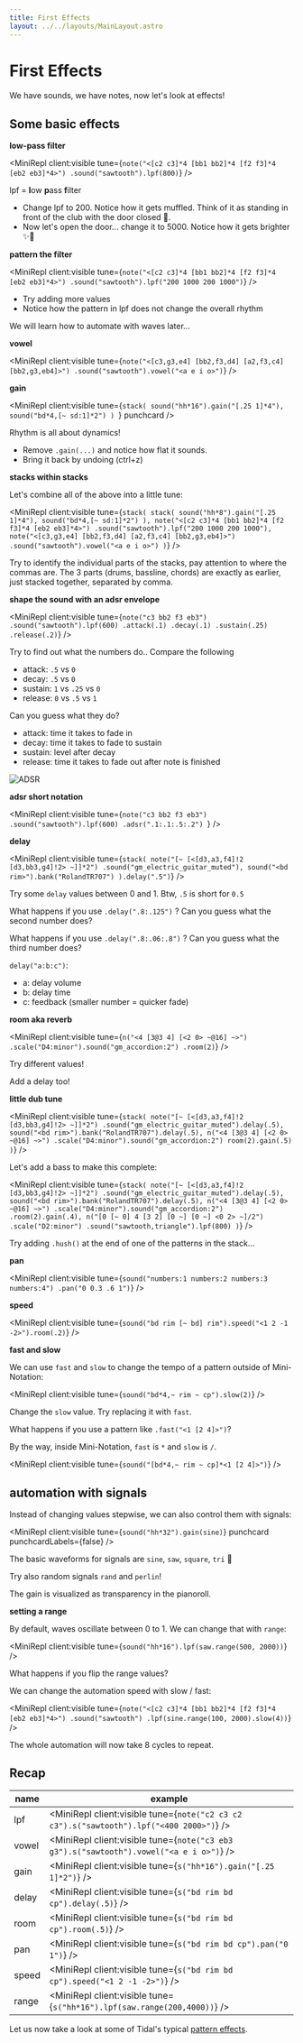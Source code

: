 ```yaml
---
title: First Effects
layout: ../../layouts/MainLayout.astro
---
```



# First Effects


We have sounds, we have notes, now let's look at effects!

## Some basic effects

**low-pass filter**

<MiniRepl
  client:visible
  tune={`note("<[c2 c3]*4 [bb1 bb2]*4 [f2 f3]*4 [eb2 eb3]*4>")
.sound("sawtooth").lpf(800)`}
/>

<Box>

lpf = **l**ow **p**ass **f**ilter

- Change lpf to 200. Notice how it gets muffled. Think of it as standing in front of the club with the door closed 🚪.
- Now let's open the door... change it to 5000. Notice how it gets brighter ✨🪩

</Box>

**pattern the filter**

<MiniRepl
  client:visible
  tune={`note("<[c2 c3]*4 [bb1 bb2]*4 [f2 f3]*4 [eb2 eb3]*4>")
.sound("sawtooth").lpf("200 1000 200 1000")`}
/>

<Box>

- Try adding more values
- Notice how the pattern in lpf does not change the overall rhythm

We will learn how to automate with waves later...

</Box>

**vowel**

<MiniRepl
  client:visible
  tune={`note("<[c3,g3,e4] [bb2,f3,d4] [a2,f3,c4] [bb2,g3,eb4]>")
.sound("sawtooth").vowel("<a e i o>")`}
/>

**gain**

<MiniRepl
  client:visible
  tune={`stack(
  sound("hh*16").gain("[.25 1]*4"),
  sound("bd*4,[~ sd:1]*2")
) `}
  punchcard
/>

<Box>

Rhythm is all about dynamics!

- Remove `.gain(...)` and notice how flat it sounds.
- Bring it back by undoing (ctrl+z)

</Box>

**stacks within stacks**

Let's combine all of the above into a little tune:

<MiniRepl
  client:visible
  tune={`stack(
stack(
sound("hh*8").gain("[.25 1]*4"),
sound("bd*4,[~ sd:1]*2")
),
note("<[c2 c3]*4 [bb1 bb2]*4 [f2 f3]*4 [eb2 eb3]*4>")
.sound("sawtooth").lpf("200 1000 200 1000"),
note("<[c3,g3,e4] [bb2,f3,d4] [a2,f3,c4] [bb2,g3,eb4]>")
.sound("sawtooth").vowel("<a e i o>")
)`}
/>

<Box>

Try to identify the individual parts of the stacks, pay attention to where the commas are.
The 3 parts (drums, bassline, chords) are exactly as earlier, just stacked together, separated by comma.

</Box>

**shape the sound with an adsr envelope**

<MiniRepl
  client:visible
  tune={`note("c3 bb2 f3 eb3")
.sound("sawtooth").lpf(600)
.attack(.1)
.decay(.1)
.sustain(.25)
.release(.2)`}
/>

<Box>

Try to find out what the numbers do.. Compare the following

- attack: `.5` vs `0`
- decay: `.5` vs `0`
- sustain: `1` vs `.25` vs `0`
- release: `0` vs `.5` vs `1`

Can you guess what they do?

</Box>

<QA q="Click to see solution" client:visible>

- attack: time it takes to fade in
- decay: time it takes to fade to sustain
- sustain: level after decay
- release: time it takes to fade out after note is finished

![ADSR](https://upload.wikimedia.org/wikipedia/commons/thumb/e/ea/ADSR_parameter.svg/1920px-ADSR_parameter.svg.png)

</QA>

**adsr short notation**

<MiniRepl
  client:visible
  tune={`note("c3 bb2 f3 eb3")
.sound("sawtooth").lpf(600)
.adsr(".1:.1:.5:.2")
`}
/>

**delay**

<MiniRepl
  client:visible
  tune={`stack(
note("[~ [<[d3,a3,f4]!2 [d3,bb3,g4]!2> ~]]*2")
.sound("gm_electric_guitar_muted"),
sound("<bd rim>").bank("RolandTR707")
).delay(".5")`}
/>

<Box>

Try some `delay` values between 0 and 1. Btw, `.5` is short for `0.5`

What happens if you use `.delay(".8:.125")` ? Can you guess what the second number does?

What happens if you use `.delay(".8:.06:.8")` ? Can you guess what the third number does?

</Box>

<QA q="Lösung anzeigen" client:visible>

`delay("a:b:c")`:

- a: delay volume
- b: delay time
- c: feedback (smaller number = quicker fade)

</QA>

**room aka reverb**

<MiniRepl
  client:visible
  tune={`n("<4 [3@3 4] [<2 0> ~@16] ~>")
.scale("D4:minor").sound("gm_accordion:2")
.room(2)`}
/>

<Box>

Try different values!

Add a delay too!

</Box>

**little dub tune**

<MiniRepl
  client:visible
  tune={`stack(
note("[~ [<[d3,a3,f4]!2 [d3,bb3,g4]!2> ~]]*2")
.sound("gm_electric_guitar_muted").delay(.5),
sound("<bd rim>").bank("RolandTR707").delay(.5),
n("<4 [3@3 4] [<2 0> ~@16] ~>")
.scale("D4:minor").sound("gm_accordion:2")
room(2).gain(.5)
)`}
/>

Let's add a bass to make this complete:

<MiniRepl
  client:visible
  tune={`stack(
note("[~ [<[d3,a3,f4]!2 [d3,bb3,g4]!2> ~]]*2")
.sound("gm_electric_guitar_muted").delay(.5),
sound("<bd rim>").bank("RolandTR707").delay(.5),
n("<4 [3@3 4] [<2 0> ~@16] ~>")
.scale("D4:minor").sound("gm_accordion:2")
.room(2).gain(.4),
n("[0 [~ 0] 4 [3 2] [0 ~] [0 ~] <0 2> ~]/2")
.scale("D2:minor")
.sound("sawtooth,triangle").lpf(800)
)`}
/>

<Box>

Try adding `.hush()` at the end of one of the patterns in the stack...

</Box>

**pan**

<MiniRepl
  client:visible
  tune={`sound("numbers:1 numbers:2 numbers:3 numbers:4")
  .pan("0 0.3 .6 1")`}
/>

**speed**

<MiniRepl client:visible tune={`sound("bd rim [~ bd] rim").speed("<1 2 -1 -2>").room(.2)`} />

**fast and slow**

We can use `fast` and `slow` to change the tempo of a pattern outside of Mini-Notation:

<MiniRepl client:visible tune={`sound("bd*4,~ rim ~ cp").slow(2)`} />

<Box>

Change the `slow` value. Try replacing it with `fast`.

What happens if you use a pattern like `.fast("<1 [2 4]>")`?

</Box>

By the way, inside Mini-Notation, `fast` is `*` and `slow` is `/`.

<MiniRepl client:visible tune={`sound("[bd*4,~ rim ~ cp]*<1 [2 4]>")`} />

## automation with signals

Instead of changing values stepwise, we can also control them with signals:

<MiniRepl client:visible tune={`sound("hh*32").gain(sine)`} punchcard punchcardLabels={false} />

<Box>

The basic waveforms for signals are `sine`, `saw`, `square`, `tri` 🌊

Try also random signals `rand` and `perlin`!

The gain is visualized as transparency in the pianoroll.

</Box>

**setting a range**

By default, waves oscillate between 0 to 1. We can change that with `range`:

<MiniRepl client:visible tune={`sound("hh*16").lpf(saw.range(500, 2000))`} />

<Box>

What happens if you flip the range values?

</Box>

We can change the automation speed with slow / fast:

<MiniRepl
  client:visible
  tune={`note("<[c2 c3]*4 [bb1 bb2]*4 [f2 f3]*4 [eb2 eb3]*4>")
  .sound("sawtooth")
  .lpf(sine.range(100, 2000).slow(4))`}
/>

<Box>

The whole automation will now take 8 cycles to repeat.

</Box>

## Recap

| name  | example                                                                                  |
| ----- | ---------------------------------------------------------------------------------------- |
| lpf   | <MiniRepl client:visible tune={`note("c2 c3 c2 c3").s("sawtooth").lpf("<400 2000>")`} /> |
| vowel | <MiniRepl client:visible tune={`note("c3 eb3 g3").s("sawtooth").vowel("<a e i o>")`} />  |
| gain  | <MiniRepl client:visible tune={`s("hh*16").gain("[.25 1]*2")`} />                        |
| delay | <MiniRepl client:visible tune={`s("bd rim bd cp").delay(.5)`} />                         |
| room  | <MiniRepl client:visible tune={`s("bd rim bd cp").room(.5)`} />                          |
| pan   | <MiniRepl client:visible tune={`s("bd rim bd cp").pan("0 1")`} />                        |
| speed | <MiniRepl client:visible tune={`s("bd rim bd cp").speed("<1 2 -1 -2>")`} />              |
| range | <MiniRepl client:visible tune={`s("hh*16").lpf(saw.range(200,4000))`} />                 |

Let us now take a look at some of Tidal's typical [pattern effects](/workshop/pattern-effects).
